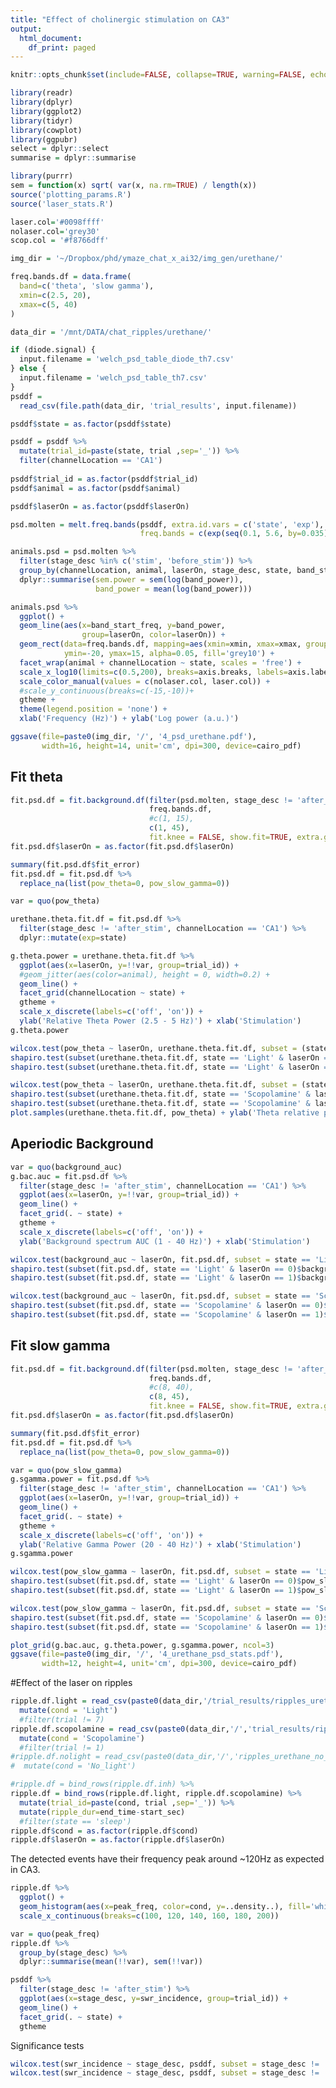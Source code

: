 ```yaml
---
title: "Effect of cholinergic stimulation on CA3"
output:
  html_document:
    df_print: paged
---
```


```r
knitr::opts_chunk$set(include=FALSE, collapse=TRUE, warning=FALSE, echo=FALSE)
```

```r
library(readr)
library(dplyr)
library(ggplot2)
library(tidyr)
library(cowplot)
library(ggpubr)
select = dplyr::select
summarise = dplyr::summarise

library(purrr)
sem = function(x) sqrt( var(x, na.rm=TRUE) / length(x))
source('plotting_params.R')
source('laser_stats.R')
```


```r

laser.col='#0098ffff'
nolaser.col='grey30'
scop.col = '#f8766dff'

img_dir = '~/Dropbox/phd/ymaze_chat_x_ai32/img_gen/urethane/'

freq.bands.df = data.frame(
  band=c('theta', 'slow gamma'),
  xmin=c(2.5, 20),
  xmax=c(5, 40)
)
```


```r
data_dir = '/mnt/DATA/chat_ripples/urethane/'

if (diode.signal) {
  input.filename = 'welch_psd_table_diode_th7.csv'
} else {
  input.filename = 'welch_psd_table_th7.csv'
}
psddf = 
  read_csv(file.path(data_dir, 'trial_results', input.filename))

psddf$state = as.factor(psddf$state)

psddf = psddf %>%
  mutate(trial_id=paste(state, trial ,sep='_')) %>%
  filter(channelLocation == 'CA1')
  
psddf$trial_id = as.factor(psddf$trial_id)
psddf$animal = as.factor(psddf$animal)

psddf$laserOn = as.factor(psddf$laserOn)

psd.molten = melt.freq.bands(psddf, extra.id.vars = c('state', 'exp'),
                             freq.bands = c(exp(seq(0.1, 5.6, by=0.035))) - 1)
```

```r
animals.psd = psd.molten %>%
  filter(stage_desc %in% c('stim', 'before_stim')) %>%
  group_by(channelLocation, animal, laserOn, stage_desc, state, band_start_freq) %>%
  dplyr::summarise(sem.power = sem(log(band_power)), 
                   band_power = mean(log(band_power)))

animals.psd %>%
  ggplot() +
  geom_line(aes(x=band_start_freq, y=band_power, 
                group=laserOn, color=laserOn)) +
  geom_rect(data=freq.bands.df, mapping=aes(xmin=xmin, xmax=xmax, group=band), 
            ymin=-20, ymax=15, alpha=0.05, fill='grey10') +
  facet_wrap(animal + channelLocation ~ state, scales = 'free') +
  scale_x_log10(limits=c(0.5,200), breaks=axis.breaks, labels=axis.labels) +
  scale_color_manual(values = c(nolaser.col, laser.col)) +
  #scale_y_continuous(breaks=c(-15,-10))+
  gtheme +
  theme(legend.position = 'none') +
  xlab('Frequency (Hz)') + ylab('Log power (a.u.)')

ggsave(file=paste0(img_dir, '/', '4_psd_urethane.pdf'), 
       width=16, height=14, unit='cm', dpi=300, device=cairo_pdf)
```

## Fit theta
```r
fit.psd.df = fit.background.df(filter(psd.molten, stage_desc != 'after_stim', channelLocation == 'CA1'), 
                               freq.bands.df, 
                               #c(1, 15), 
                               c(1, 45),
                               fit.knee = FALSE, show.fit=TRUE, extra.group.vars = c('state'))
fit.psd.df$laserOn = as.factor(fit.psd.df$laserOn)

summary(fit.psd.df$fit_error)
fit.psd.df = fit.psd.df %>%
  replace_na(list(pow_theta=0, pow_slow_gamma=0))
```

```r
var = quo(pow_theta)

urethane.theta.fit.df = fit.psd.df %>%
  filter(stage_desc != 'after_stim', channelLocation == 'CA1') %>%
  dplyr::mutate(exp=state)

g.theta.power = urethane.theta.fit.df %>%
  ggplot(aes(x=laserOn, y=!!var, group=trial_id)) +
  #geom_jitter(aes(color=animal), height = 0, width=0.2) +
  geom_line() +
  facet_grid(channelLocation ~ state) +
  gtheme +
  scale_x_discrete(labels=c('off', 'on')) +
  ylab('Relative Theta Power (2.5 - 5 Hz)') + xlab('Stimulation')
g.theta.power

wilcox.test(pow_theta ~ laserOn, urethane.theta.fit.df, subset = (state == 'Light'), paired=TRUE)
shapiro.test(subset(urethane.theta.fit.df, state == 'Light' & laserOn == 0)$pow_theta)
shapiro.test(subset(urethane.theta.fit.df, state == 'Light' & laserOn == 1)$pow_theta)

wilcox.test(pow_theta ~ laserOn, urethane.theta.fit.df, subset = (state == 'Scopolamine'), paired=TRUE)
shapiro.test(subset(urethane.theta.fit.df, state == 'Scopolamine' & laserOn == 0)$pow_theta)
shapiro.test(subset(urethane.theta.fit.df, state == 'Scopolamine' & laserOn == 1)$pow_theta)
plot.samples(urethane.theta.fit.df, pow_theta) + ylab('Theta relative power')
```
## Aperiodic Background

```r
var = quo(background_auc)
g.bac.auc = fit.psd.df %>%
  filter(stage_desc != 'after_stim', channelLocation == 'CA1') %>%
  ggplot(aes(x=laserOn, y=!!var, group=trial_id)) +
  geom_line() +
  facet_grid(. ~ state) +
  gtheme +
  scale_x_discrete(labels=c('off', 'on')) +
  ylab('Background spectrum AUC (1 - 40 Hz)') + xlab('Stimulation')

wilcox.test(background_auc ~ laserOn, fit.psd.df, subset = state == 'Light', paired=TRUE)
shapiro.test(subset(fit.psd.df, state == 'Light' & laserOn == 0)$background_auc)
shapiro.test(subset(fit.psd.df, state == 'Light' & laserOn == 1)$background_auc)

wilcox.test(background_auc ~ laserOn, fit.psd.df, subset = state == 'Scopolamine', paired=TRUE)
shapiro.test(subset(fit.psd.df, state == 'Scopolamine' & laserOn == 0)$background_auc)
shapiro.test(subset(fit.psd.df, state == 'Scopolamine' & laserOn == 1)$background_auc)
```


## Fit slow gamma
```r
fit.psd.df = fit.background.df(filter(psd.molten, stage_desc != 'after_stim', channelLocation == 'CA1'), 
                               freq.bands.df, 
                               #c(8, 40),
                               c(8, 45), 
                               fit.knee = FALSE, show.fit=TRUE, extra.group.vars = c('state'))
fit.psd.df$laserOn = as.factor(fit.psd.df$laserOn)

summary(fit.psd.df$fit_error)
fit.psd.df = fit.psd.df %>%
  replace_na(list(pow_theta=0, pow_slow_gamma=0))
```

```r
var = quo(pow_slow_gamma)
g.sgamma.power = fit.psd.df %>%
  filter(stage_desc != 'after_stim', channelLocation == 'CA1') %>%
  ggplot(aes(x=laserOn, y=!!var, group=trial_id)) +
  geom_line() +
  facet_grid(. ~ state) +
  gtheme +
  scale_x_discrete(labels=c('off', 'on')) +
  ylab('Relative Gamma Power (20 - 40 Hz)') + xlab('Stimulation')
g.sgamma.power

wilcox.test(pow_slow_gamma ~ laserOn, fit.psd.df, subset = state == 'Light', paired=TRUE)
shapiro.test(subset(fit.psd.df, state == 'Light' & laserOn == 0)$pow_slow_gamma)
shapiro.test(subset(fit.psd.df, state == 'Light' & laserOn == 1)$pow_slow_gamma)

wilcox.test(pow_slow_gamma ~ laserOn, fit.psd.df, subset = state == 'Scopolamine', paired=TRUE)
shapiro.test(subset(fit.psd.df, state == 'Scopolamine' & laserOn == 0)$pow_slow_gamma)
shapiro.test(subset(fit.psd.df, state == 'Scopolamine' & laserOn == 1)$pow_slow_gamma)
```

```r
plot_grid(g.bac.auc, g.theta.power, g.sgamma.power, ncol=3)
ggsave(file=paste0(img_dir, '/', '4_urethane_psd_stats.pdf'), 
       width=12, height=4, unit='cm', dpi=300, device=cairo_pdf)
```


#Effect of the laser on ripples

```r
ripple.df.light = read_csv(paste0(data_dir,'/trial_results/ripples_urethane_light.csv')) %>%
  mutate(cond = 'Light') 
  #filter(trial != 7)
ripple.df.scopolamine = read_csv(paste0(data_dir,'/','trial_results/ripples_urethane_scopolamine.csv')) %>%
  mutate(cond = 'Scopolamine') 
  #filter(trial != 1)
#ripple.df.nolight = read_csv(paste0(data_dir,'/','ripples_urethane_no_light.csv')) %>%
#  mutate(cond = 'No_light') 

#ripple.df = bind_rows(ripple.df.inh) %>%
ripple.df = bind_rows(ripple.df.light, ripple.df.scopolamine) %>%
  mutate(trial_id=paste(cond, trial ,sep='_')) %>%
  mutate(ripple_dur=end_time-start_sec)
  #filter(state == 'sleep')
ripple.df$cond = as.factor(ripple.df$cond)
ripple.df$laserOn = as.factor(ripple.df$laserOn)
```


The detected events have their frequency peak around ~120Hz as expected in CA3.

```r
ripple.df %>%
  ggplot() +
  geom_histogram(aes(x=peak_freq, color=cond, y=..density..), fill='white', alpha=0.4) +
  scale_x_continuous(breaks=c(100, 120, 140, 160, 180, 200))
```
```r
var = quo(peak_freq)
ripple.df %>%
  group_by(stage_desc) %>%
  dplyr::summarise(mean(!!var), sem(!!var))
```

```r
psddf %>%
  filter(stage_desc != 'after_stim') %>% 
  ggplot(aes(x=stage_desc, y=swr_incidence, group=trial_id)) +
  geom_line() +
  facet_grid(. ~ state) +
  gtheme
```
Significance tests
```r
wilcox.test(swr_incidence ~ stage_desc, psddf, subset = stage_desc != 'after_stim' & state == 'Light', paired=TRUE)
wilcox.test(swr_incidence ~ stage_desc, psddf, subset = stage_desc != 'after_stim' & state == 'Scopolamine', paired=TRUE)
```

